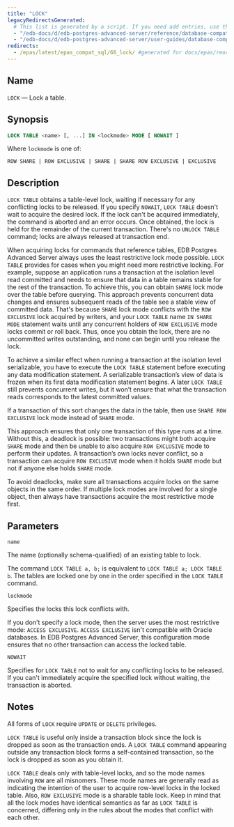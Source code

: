 ```yaml
---
title: "LOCK"
legacyRedirectsGenerated:
  # This list is generated by a script. If you need add entries, use the `legacyRedirects` key.
  - "/edb-docs/d/edb-postgres-advanced-server/reference/database-compatibility-for-oracle-developers-reference-guide/9.6/Database_Compatibility_for_Oracle_Developers_Reference_Guide.1.083.html"
  - "/edb-docs/d/edb-postgres-advanced-server/user-guides/database-compatibility-for-oracle-developers-guide/9.5/Database_Compatibility_for_Oracle_Developers_Guide.1.109.html"
redirects:
  - /epas/latest/epas_compat_sql/66_lock/ #generated for docs/epas/reorg-role-use-case-mode
---
```


<div id="lock" class="registered_link"></div>

## Name

`LOCK` &mdash; Lock a table.

## Synopsis

```sql
LOCK TABLE <name> [, ...] IN <lockmode> MODE [ NOWAIT ]
```

Where `lockmode` is one of:

```text
ROW SHARE | ROW EXCLUSIVE | SHARE | SHARE ROW EXCLUSIVE | EXCLUSIVE
```

## Description

`LOCK TABLE` obtains a table-level lock, waiting if necessary for any conflicting locks to be released. If you specify `NOWAIT`, `LOCK TABLE` doesn't wait to acquire the desired lock. If the lock can't be acquired immediately, the command is aborted and an error occurs. Once obtained, the lock is held for the remainder of the current transaction. There's no `UNLOCK TABLE` command; locks are always released at transaction end.

When acquiring locks for commands that reference tables, EDB Postgres Advanced Server always uses the least restrictive lock mode possible. `LOCK TABLE` provides for cases when you might need more restrictive locking. For example, suppose an application runs a transaction at the isolation level read committed and needs to ensure that data in a table remains stable for the rest of the transaction. To achieve this, you can obtain `SHARE` lock mode over the table before querying. This approach prevents concurrent data changes and ensures subsequent reads of the table see a stable view of committed data. That's because `SHARE` lock mode conflicts with the `ROW EXCLUSIVE` lock acquired by writers, and your `LOCK TABLE` name `IN SHARE MODE` statement waits until any concurrent holders of `ROW EXCLUSIVE` mode locks commit or roll back. Thus, once you obtain the lock, there are no uncommitted writes outstanding, and none can begin until you release the lock.

To achieve a similar effect when running a transaction at the isolation level serializable, you have to execute the `LOCK TABLE` statement before executing any data modification statement. A serializable transaction’s view of data is frozen when its first data modification statement begins. A later `LOCK TABLE` still prevents concurrent writes, but it won’t ensure that what the transaction reads corresponds to the latest committed values.

If a transaction of this sort changes the data in the table, then use `SHARE ROW EXCLUSIVE` lock mode instead of `SHARE` mode.

This approach ensures that only one transaction of this type runs at a time. Without this, a deadlock is possible: two transactions might both acquire `SHARE` mode and then be unable to also acquire `ROW EXCLUSIVE` mode to perform their updates. A transaction’s own locks never conflict, so a transaction can acquire `ROW EXCLUSIVE` mode when it holds `SHARE` mode but not if anyone else holds `SHARE` mode.

To avoid deadlocks, make sure all transactions acquire locks on the same objects in the same order. If multiple lock modes are involved for a single object, then always have transactions acquire the most restrictive mode first.

## Parameters

`name`

 The name (optionally schema-qualified) of an existing table to lock.

 The command `LOCK TABLE a, b;` is equivalent to `LOCK TABLE a; LOCK TABLE b`. The tables are locked one by one in the order specified in the `LOCK TABLE` command.

`lockmode`

 Specifies the locks this lock conflicts with.

 If you don't specify a lock mode, then the server uses the most restrictive mode: `ACCESS EXCLUSIVE`. `ACCESS EXCLUSIVE` isn't compatible with Oracle databases. In EDB Postgres Advanced Server, this configuration mode ensures that no other transaction can access the locked table.

`NOWAIT`

 Specifies for `LOCK TABLE` not to wait for any conflicting locks to be released. If you can't immediately acquire the specified lock without waiting, the transaction is aborted.

## Notes

All forms of `LOCK` require `UPDATE` or `DELETE` privileges.

`LOCK TABLE` is useful only inside a transaction block since the lock is dropped as soon as the transaction ends. A `LOCK TABLE` command appearing outside any transaction block forms a self-contained transaction, so the lock is dropped as soon as you obtain it.

`LOCK TABLE` deals only with table-level locks, and so the mode names involving `ROW` are all misnomers. These mode names are generally read as indicating the intention of the user to acquire row-level locks in the locked table. Also, `ROW EXCLUSIVE` mode is a sharable table lock. Keep in mind that all the lock modes have identical semantics as far as `LOCK TABLE` is concerned, differing only in the rules about the modes that conflict with each other.
